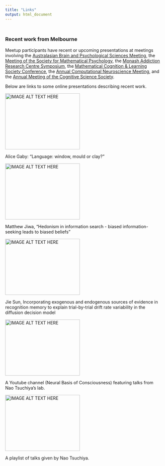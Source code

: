 ```yaml
---
title: "Links"
output: html_document
---
```


<style type="text/css">
.title {
  display: none;
}

th, td {
  padding-left: 10px;
  padding-right: 10px;
}

#getting-started img {
  margin-right: 10px;
}

</style>

<div class="row" style="padding-top: 10px;">

<h3> Recent work from Melbourne </h3>

Meetup participants have recent or upcoming presentations at meetings involving the [Australasian Brain and Psychological Sciences Meeting](https://www.acns.org.au/conferences/abps-2022/), the [Meeting of the Society for Mathematical Psychology]( 
https://mathpsych.org/conference/10/ ), the [Monash Addiction Research Centre Symposium](https://www.monash.edu/medicine/ehcs/marc/marc-symposium), the  [Mathematical Cognition & Learning Society Conference](https://mcls2022.com/), the [Annual Computational Neuroscience Meeting](https://www.cnsorg.org/cns-2022), and the [Annual Meeting of the Cognitive Science Society](https://cognitivesciencesociety.org/program/).

Below are links to some online presentations describing recent work.

<div class="col-sm-4">
<a href="https://youtu.be/2C6wCdJqx6I?t=405" target="_blank"><img src="http://img.youtube.com/vi/2C6wCdJqx6I/0.jpg" 
alt="IMAGE ALT TEXT HERE" width="240" height="180" border="0" /></a>

Alice Gaby: "Language: window, mould or clay?"

</div>

<div class="col-sm-4">
<a href="https://www.youtube.com/watch?v=wsrctoOaXx0"
 target="_blank"><img src="http://img.youtube.com/vi/wsrctoOaXx0/0.jpg" 
alt="IMAGE ALT TEXT HERE" width="240" height="180" border="0" /></a>

Matthew Jiwa, "Hedonism in information search - biased information-seeking leads to biased beliefs"

</div>

<div class="col-sm-4">
<a href="https://www.youtube.com/watch?v=zMeIv-U9_Hw"
target="_blank"><img src="http://img.youtube.com/vi/zMeIv-U9_Hw/0.jpg" 
alt="IMAGE ALT TEXT HERE" width="240" height="180" border="0" /></a>

Jie Sun,  Incorporating exogenous and endogenous sources of evidence in recognition memory to explain trial-by-trial drift rate variability in the diffusion decision model

</div>


<div class="col-sm-4">
<a href="https://www.youtube.com/channel/UCvRuQWqbKbHJFCC4xabOI4g">
<img src="http://img.youtube.com/vi/MMIBeijmCNE/0.jpg"
alt="IMAGE ALT TEXT HERE" width="240" height="180" border="0" /></a>

A Youtube channel (Neural Basis of Consciousness) featuring talks from Nao Tsuchiya's lab.
</div>

<div class="col-sm-4">
<a href="https://www.youtube.com/watch?v=KrfIsIS_PGk&list=PLEP8weJRxEPYEbRLP3K7x6szW7kTWEADs" target="_blank"><img src="http://img.youtube.com/vi/KrfIsIS_PGk/0.jpg" 
alt="IMAGE ALT TEXT HERE" width="240" height="180" border="0" /></a>

A playlist of talks given by Nao Tsuchiya.
</div>






</div>


